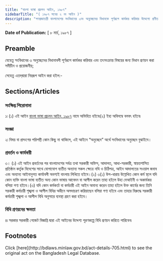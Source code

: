 ```yaml
---
title: "বাংলা ভাষা প্রচলন আইন, ১৯৮৭"
sidebarTitle: "( ১৯৮৭ সনের ২ নং আইন )"
description: "গণপ্রজাতন্ত্রী বাংলাদেশের সংবিধানের ৩নং অনুচ্ছেদের বিধানকে পূর্ণরূপে কার্যকর করিবার উদ্দেশ্যে প্রণীত আইন৷"
---
```


**Date of Publication:** [ ৮ মার্চ, ১৯৮৭ ]

## Preamble

যেহেতু সংবিধানের ৩ অনুচ্ছেদের বিধানাবলী পূর্ণরূপে কার্যকর করিবার এবং তৎসংক্রান্ত বিষয়ের জন্য বিধান প্রণয়ন করা সমীচীন ও প্রয়োজনীয়;

সেহেতু এতদ্‌দ্বারা নিম্নরূপ আইন করা হইল:-

## Sections/Articles

### সংক্ষিপ্ত শিরোনামা

১৷ (১) এই আইন [বাংলা ভাষা প্রচলন আইন, ১৯৮৭](/laws/volume-27/act-705 "বাংলা ভাষা প্রচলন আইন, ১৯৮৭") নামে অভিহিত হইবে৷(২) ইহা অবিলম্বে বলবৎ হইবে৷

### সংজ্ঞা

২৷ বিষয় বা প্রসংগের পরিপন্থী কোন কিছু না থাকিলে, এই আইনে “অনুচ্ছেদ” অর্থে সংবিধানের অনুচ্ছেদ বুঝাইবে।

### প্রবর্তন ও কার্যকরী

৩। (১) এই আইন প্রবর্তনের পর বাংলাদেশের সর্বত্র তথা সরকারী অফিস, আদালত, আধা-সরকারী, স্বায়ত্তশাসিত প্রতিষ্ঠান কর্তৃক বিদেশের সাথে যোগাযোগ ব্যতীত অন্যান্য সকল ক্ষেত্রে নথি ও চিঠিপত্র, আইন আদালতের সওয়াল জবাব এবং অন্যান্য আইনানুগত কার্যাবলী অবশ্যই বাংলায় লিখিতে হইবে।(২) ৩(১) উপ-ধারায় উল্লেখিত কোন কর্ম স্থলে যদি কোন ব্যক্তি বাংলা ভাষা ব্যতীত অন্য কোন ভাষায় আবেদন বা আপীল করেন তাহা হইলে উহা বেআইনী ও অকার্যকর বলিয়া গণ্য হইবে।(৩) যদি কোন কর্মকর্তা বা কর্মচারী এই আইন অমান্য করেন তাহা হইলে উক্ত কার্যের জন্য তিনি সরকারী কর্মচারী শৃঙ্খলা ও আপীল বিধির অধীনে অসদাচরণ করিয়াছেন বলিয়া গণ্য হইবে এবং তাহার বিরুদ্ধে সরকারী কর্মচারী শৃঙ্খলা ও আপীল বিধি অনুসারে ব্যবস্থা গ্রহণ করা হইবে।

### বিধি প্রণয়নের ক্ষমতা

৪৷ সরকার সরকারী গেজেট বিজ্ঞপ্তি দ্বারা এই আইনের উদ্দেশ্য পূরণকল্পে বিধি প্রণয়ন করিতে পারিবেন৷

## Footnotes

<Note>
  Click [here](http://bdlaws.minlaw.gov.bd/act-details-705.html) to see the original act on the Bangladesh Legal Database.
</Note>
